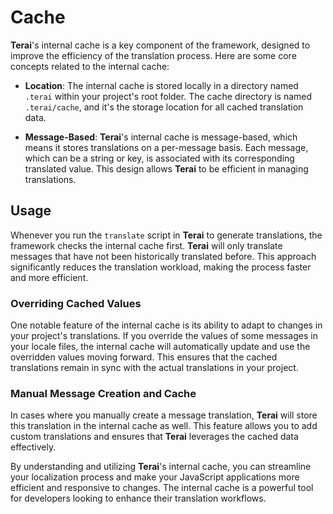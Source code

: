 # Cache

**Terai**'s internal cache is a key component of the framework, designed to
improve the efficiency of the translation process. Here are some core concepts
related to the internal cache:

- **Location**: The internal cache is stored locally in a directory named
  `.terai` within your project's root folder. The cache directory is named
  `.terai/cache`, and it's the storage location for all cached translation data.

- **Message-Based**: **Terai**'s internal cache is message-based, which means it
  stores translations on a per-message basis. Each message, which can be a
  string or key, is associated with its corresponding translated value. This
  design allows **Terai** to be efficient in managing translations.

## Usage

Whenever you run the `translate` script in **Terai** to generate translations,
the framework checks the internal cache first. **Terai** will only translate
messages that have not been historically translated before. This approach
significantly reduces the translation workload, making the process faster and
more efficient.

### Overriding Cached Values

One notable feature of the internal cache is its ability to adapt to changes in
your project's translations. If you override the values of some messages in your
locale files, the internal cache will automatically update and use the
overridden values moving forward. This ensures that the cached translations
remain in sync with the actual translations in your project.

### Manual Message Creation and Cache

In cases where you manually create a message translation, **Terai** will store
this translation in the internal cache as well. This feature allows you to add
custom translations and ensures that **Terai** leverages the cached data
effectively.

By understanding and utilizing **Terai**'s internal cache, you can streamline
your localization process and make your JavaScript applications more efficient
and responsive to changes. The internal cache is a powerful tool for developers
looking to enhance their translation workflows.
